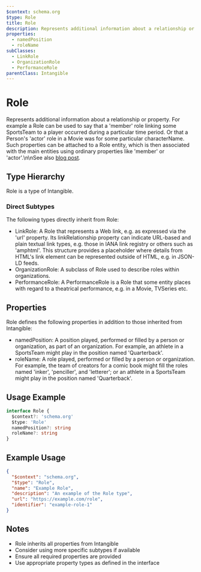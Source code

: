```yaml
---
$context: schema.org
$type: Role
title: Role
description: Represents additional information about a relationship or property. For example a Role can be used to say that a 'member' role linking some SportsTeam to a player occurred during a particular time period. Or that a Person's 'actor' role in a Movie was for some particular characterName. Such properties can be attached to a Role entity, which is then associated with the main entities using ordinary properties like 'member' or 'actor'.\n\nSee also [blog post](http://blog.schema.org/2014/06/introducing-role.html).
properties:
  - namedPosition
  - roleName
subClasses:
  - LinkRole
  - OrganizationRole
  - PerformanceRole
parentClass: Intangible
---
```


# Role

Represents additional information about a relationship or property. For example a Role can be used to say that a 'member' role linking some SportsTeam to a player occurred during a particular time period. Or that a Person's 'actor' role in a Movie was for some particular characterName. Such properties can be attached to a Role entity, which is then associated with the main entities using ordinary properties like 'member' or 'actor'.\n\nSee also [blog post](http://blog.schema.org/2014/06/introducing-role.html).

## Type Hierarchy

Role is a type of Intangible.

### Direct Subtypes

The following types directly inherit from Role:

- LinkRole: A Role that represents a Web link, e.g. as expressed via the 'url' property. Its linkRelationship property can indicate URL-based and plain textual link types, e.g. those in IANA link registry or others such as 'amphtml'. This structure provides a placeholder where details from HTML's link element can be represented outside of HTML, e.g. in JSON-LD feeds.
- OrganizationRole: A subclass of Role used to describe roles within organizations.
- PerformanceRole: A PerformanceRole is a Role that some entity places with regard to a theatrical performance, e.g. in a Movie, TVSeries etc.

## Properties

Role defines the following properties in addition to those inherited from Intangible:

- namedPosition: A position played, performed or filled by a person or organization, as part of an organization. For example, an athlete in a SportsTeam might play in the position named 'Quarterback'.
- roleName: A role played, performed or filled by a person or organization. For example, the team of creators for a comic book might fill the roles named 'inker', 'penciller', and 'letterer'; or an athlete in a SportsTeam might play in the position named 'Quarterback'.

## Usage Example

```typescript
interface Role {
  $context?: 'schema.org'
  $type: 'Role'
  namedPosition?: string
  roleName?: string
}
```

## Example Usage

```json
{
  "$context": "schema.org",
  "$type": "Role",
  "name": "Example Role",
  "description": "An example of the Role type",
  "url": "https://example.com/role",
  "identifier": "example-role-1"
}
```

## Notes

- Role inherits all properties from Intangible
- Consider using more specific subtypes if available
- Ensure all required properties are provided
- Use appropriate property types as defined in the interface
